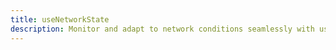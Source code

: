 ---
title: useNetworkState
description: Monitor and adapt to network conditions seamlessly with useNetworkState.
---

<ComponentPreview name="hooks/use-network-state" />